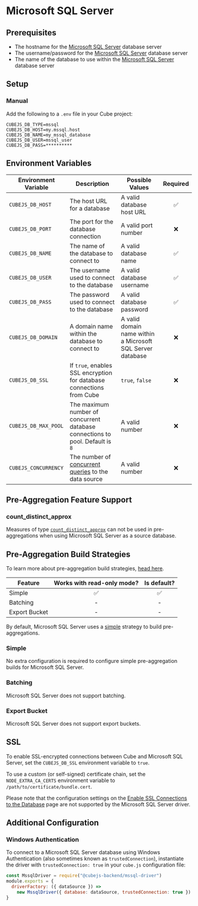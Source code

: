# Microsoft SQL Server

## Prerequisites

- The hostname for the [Microsoft SQL Server][mssql] database server
- The username/password for the [Microsoft SQL Server][mssql] database server
- The name of the database to use within the [Microsoft SQL Server][mssql]
  database server

## Setup

### Manual

Add the following to a `.env` file in your Cube project:

```dotenv
CUBEJS_DB_TYPE=mssql
CUBEJS_DB_HOST=my.mssql.host
CUBEJS_DB_NAME=my_mssql_database
CUBEJS_DB_USER=mssql_user
CUBEJS_DB_PASS=**********
```

## Environment Variables

| Environment Variable | Description                                                                         | Possible Values                                            | Required |
| -------------------- | ----------------------------------------------------------------------------------- | ---------------------------------------------------------- | :------: |
| `CUBEJS_DB_HOST`     | The host URL for a database                                                         | A valid database host URL                                  |    ✅    |
| `CUBEJS_DB_PORT`     | The port for the database connection                                                | A valid port number                                        |    ❌    |
| `CUBEJS_DB_NAME`     | The name of the database to connect to                                              | A valid database name                                      |    ✅    |
| `CUBEJS_DB_USER`     | The username used to connect to the database                                        | A valid database username                                  |    ✅    |
| `CUBEJS_DB_PASS`     | The password used to connect to the database                                        | A valid database password                                  |    ✅    |
| `CUBEJS_DB_DOMAIN`   | A domain name within the database to connect to                                     | A valid domain name within a Microsoft SQL Server database |    ❌    |
| `CUBEJS_DB_SSL`      | If `true`, enables SSL encryption for database connections from Cube                | `true`, `false`                                            |    ❌    |
| `CUBEJS_DB_MAX_POOL` | The maximum number of concurrent database connections to pool. Default is `8`       | A valid number                                             |    ❌    |
| `CUBEJS_CONCURRENCY` | The number of [concurrent queries][ref-data-source-concurrency] to the data source | A valid number |    ❌    |

[ref-data-source-concurrency]: /product/configuration/concurrency#data-source-concurrency

## Pre-Aggregation Feature Support

### count_distinct_approx

Measures of type
[`count_distinct_approx`][ref-schema-ref-types-formats-countdistinctapprox] can
not be used in pre-aggregations when using Microsoft SQL Server as a source
database.

## Pre-Aggregation Build Strategies

<InfoBox>

To learn more about pre-aggregation build strategies, [head
here][ref-caching-using-preaggs-build-strats].

</InfoBox>

| Feature       | Works with read-only mode? | Is default? |
| ------------- | :------------------------: | :---------: |
| Simple        |             ✅             |     ✅      |
| Batching      |             -              |      -      |
| Export Bucket |             -              |      -      |

By default, Microsoft SQL Server uses a [simple][self-preaggs-simple] strategy
to build pre-aggregations.

### Simple

No extra configuration is required to configure simple pre-aggregation builds
for Microsoft SQL Server.

### Batching

Microsoft SQL Server does not support batching.

### Export Bucket

Microsoft SQL Server does not support export buckets.

## SSL

To enable SSL-encrypted connections between Cube and Microsoft SQL Server, set
the `CUBEJS_DB_SSL` environment variable to `true`.

To use a custom (or self-signed) certificate chain, set the `NODE_EXTRA_CA_CERTS`
environment variable to `/path/to/certificate/bundle.cert`.

Please note that the configuration settings on the 
[Enable SSL Connections to the Database][ref-recipe-enable-ssl] page are not
supported by the Microsoft SQL Server driver.

## Additional Configuration

### Windows Authentication

To connect to a Microsoft SQL Server database using Windows Authentication (also
sometimes known as `trustedConnection`), instantiate the driver with
`trustedConnection: true` in your `cube.js` configuration file:

```javascript
const MssqlDriver = require("@cubejs-backend/mssql-driver")
module.exports = {
  driverFactory: ({ dataSource }) =>
    new MssqlDriver({ database: dataSource, trustedConnection: true })
}
```

[mssql]: https://www.microsoft.com/en-gb/sql-server/sql-server-2019
[ref-caching-using-preaggs-build-strats]:
  /product/caching/using-pre-aggregations#pre-aggregation-build-strategies
[ref-recipe-enable-ssl]:
  /product/configuration/recipes/using-ssl-connections-to-data-source
[ref-schema-ref-types-formats-countdistinctapprox]: /product/data-modeling/reference/types-and-formats#count_distinct_approx
[self-preaggs-simple]: #simple
